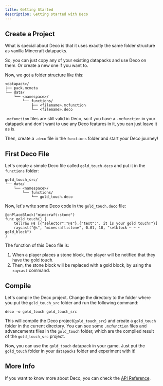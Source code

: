 ```yaml
---
title: Getting Started
description: Getting started with Deco
---
```


## Create a Project

What is special about Deco is that it uses exactly the same folder structure as vanilla Minecraft datapacks.

So, you can just copy any of your existing datapacks and use Deco on them. Or create a new one if you want to.

Now, we got a folder structure like this:

```
<datapack>/
├── pack.mcmeta
└── data/
    └── <namespace>/
        └── functions/
            ├── <filename>.mcfunction
            └── <filename>.deco
```

`.mcfunction` files are still valid in Deco, so if you have a `.mcfunction` in your datapack and don't want to use any Deco features in it, you can just leave it as is.

Then, create a `.deco` file in the `functions` folder and start your Deco journey!

## First Deco File

Let's create a simple Deco file called `gold_touch.deco` and put it in the `functions` folder:

```
gold_touch_src/
└── data/
    └── <namespace>/
        └── functions/
            └── gold_touch.deco
```

Now, let's write some Deco code in the `gold_touch.deco` file:

```
@onPlaceBlock("minecraft:stone")
func gold_touch() {
    tellraw @s [{"selector":"@s"},{"text":", it is your gold touch!"}]
    raycast("@s", "minecraft:stone", 0.01, 10, "setblock ~ ~ ~ gold_block")
}
```

The function of this Deco file is:

1. When a player places a stone block, the player will be notified that they have the gold touch.
2. Then, the stone block will be replaced with a gold block, by using the `raycast` command.

## Compile

Let's compile the Deco project. Change the directory to the folder where you put the `gold_touch_src` folder and run the following command:

```
deco -o gold_touch gold_touch_src
```

This will compile the Deco project(`gold_touch_src`) and create a `gold_touch` folder in the current directory. You can see some `.mcfunction` files and advancements files in the `gold_touch` folder, which are the compiled result of the `gold_touch_src` project.

Now, you can use the `gold_touch` datapack in your game. Just put the `gold_touch` folder in your `datapacks` folder and experiment with it!

## More Info

If you want to know more about Deco, you can check the [API Reference](/docs/api).
